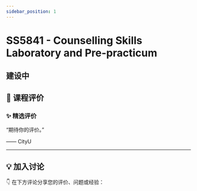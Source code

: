 ```yaml
---
sidebar_position: 1
---
```



# SS5841 - Counselling Skills Laboratory and Pre-practicum

## 建设中

## **💬 课程评价**

### ✨ **精选评价**
<div className={commentStyles.commentBox}>
    <p className={commentStyles.commentText}>
        “期待你的评价。”
    </p>
    <p className={commentStyles.commentAuthor}>—— CityU</p>
</div>

---

## **💡 加入讨论**

👇 在下方评论分享您的评价、问题或经验：
<Utterances />
